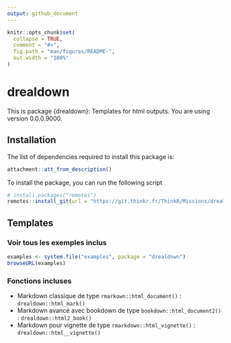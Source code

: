 ```yaml
---
output: github_document
---
```


<!-- README.md is generated from README.Rmd. Please edit that file -->

```r
knitr::opts_chunk$set(
  collapse = TRUE,
  comment = "#>",
  fig.path = "man/figures/README-",
  out.width = "100%"
)
```

# drealdown

<!-- badges: start -->
<!-- badges: end -->

This is package {drealdown}: Templates for html outputs.
You are using version 0.0.0.9000.

## Installation

The list of dependencies required to install this package is:
```r
attachment::att_from_description()
```

To install the package, you can run the following script

``` .r
# install.packages("remotes")
remotes::install_git(url = "https://git.thinkr.fr/ThinkR/Missions/drealdown")
```

## Templates

### Voir tous les exemples inclus

```r
examples <- system.file("examples", package = "drealdown")
browseURL(examples)
```

### Fonctions incluses

- Markdown classique de type `rmarkown::html_document()` : `drealdown::html_mark()`
- Markdown avancé avec bookdown de type `bookdown::html_document2()` : `drealdown::html2_book()`
- Markdown pour vignette de type `rmarkdown::html_vignette()` : `drealdown::html__vignette()`
